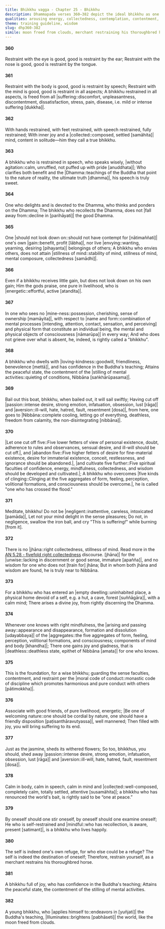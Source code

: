```yaml
---
title: Bhikkhu vagga - Chapter 25 - Bhikkhu
description: Dhammapada verses 360–382 depict the ideal bhikkhu as one who restrains the senses, body, speech, and mind, leading to freedom from suffering. Emphasis is placed on mindfulness, inner joy, collectedness, and self-reliance. Through discipline and reflection, the bhikkhu advances towards the peace of Nibbāna, shining like the moon freed from clouds.
qualities: arousing energy, collectedness, contemplation, contentment, continuous effort, cultivation, discernment, ending, ethical conduct, faith, examination, giving up, learning, liberation, loving-kindness, mindfulness, recognition of impermanence, respect, right speech, self-control, sense restraint, solitude, tranquility, vigour, vision, wisdom, wise attention, anger, attachment, aversion, anxiety, clinging to rules and observances, conceit, contempt, craving, desire, distracted, doubtful, ignorance, immaturity, jealousy, negligence, passion, personal existence, sensual desire, suffering, undiscerning, companionship
theme: training guideline, wisdom
slug: dhp360-382
simile: moon freed from clouds, merchant restraining his thoroughbred horse
---
```


#### 360

Restraint with the eye is good,
good is restraint by the ear;
Restraint with the nose is good,
good is restraint by the tongue.

#### 361

Restraint with the body is good,
good is restraint by speech;
Restraint with the mind is good,
good is restraint in all aspects;
A bhikkhu restrained in all aspects,
is freed from all |suffering::discomfort, unpleasantness, discontentment, dissatisfaction, stress, pain, disease, i.e. mild or intense suffering [dukkha]|.

#### 362

With hands restrained, with feet restrained,
with speech restrained, fully restrained;
With inner joy and a |collected::composed, settled [samāhita]| mind,
content in solitude—him they call a true bhikkhu.

#### 363

A bhikkhu who is restrained in speech,
who speaks wisely, |without agitation::calm, unruffled, not puffed up with pride [anuddhata]|;
Who clarifies both benefit and the |Dhamma::teachings of the Buddha that point to the nature of reality, the ultimate truth [dhamma]|,
his speech is truly sweet.

#### 364

One who delights and is devoted to the Dhamma,
who thinks and ponders on the Dhamma;
The bhikkhu who recollects the Dhamma,
does not |fall away from::decline in [parihāyati]| the good Dhamma.

#### 365

One |should not look down on::should not have contempt for [nātimaññati]| one's own |gain::benefit, profit [lābha]|,
nor live |envying::wanting, yearning, desiring [pihayanta]| belongings of others;
A bhikkhu who envies others,
does not attain |stillness of mind::stability of mind, stillness of mind, mental composure, collectedness [samādhi]|.

#### 366

Even if a bhikkhu receives little gain,
but does not look down on his own gain;
Him the gods praise,
one pure in livelihood, who is |energetic::effortful, active [atandita]|.

#### 367

In one who sees no |mine-ness::possession, cherishing, sense of ownership [mamāyita]|,
with respect to |name and form::combination of mental processes [intending, attention, contact, sensation, and perceiving] and physical form that constitute an individual being, the mental and physical objects of consciousness [nāmarūpa]| in every way;
And who does not grieve over what is absent,
he, indeed, is rightly called a "bhikkhu".

#### 368

A bhikkhu who dwells with |loving-kindness::goodwill, friendliness, benevolence [mettā]|,
and has confidence in the Buddha's teaching;
Attains the peaceful state,
the contentment of the |stilling of mental activities::quieting of conditions, Nibbāna [saṅkhārūpasama]|.

#### 369

Bail out this boat, bhikkhu,
when bailed out, it will sail swiftly;
Having cut off |passion::intense desire, strong emotion, infatuation, obsession, lust [rāga]| and |aversion::ill-will, hate, hatred, fault, resentment [dosa]|,
from here, one goes to |Nibbāna::complete cooling, letting go of everything, deathless, freedom from calamity, the non-disintegrating [nibbāna]|.

#### 370

|Let one cut off five::Five lower fetters of view of personal existence, doubt, adherence to rules and observances, sensual desire, and ill-will should be cut off.|, and |abandon five::Five higher fetters of desire for fine-material existence, desire for immaterial existence, conceit, restlessness, and ignorance should be abandoned.|,
|and cultivate five further::Five spiritual faculties of confidence, energy, mindfulness, collectedness, and wisdom should be developed and cultivated.|;
A bhikkhu who overcomes |five kinds of clinging::Clinging at the five aggregates of form, feeling, perception, volitional formations, and consciousness should be overcome.|,
he is called "one who has crossed the flood."

#### 371

Meditate, bhikkhu! Do not be |negligent::inattentive, careless, intoxicated [pamāda]|,
Let not your mind delight in the sense pleasures;
Do not, in negligence, swallow the iron ball,
and cry "This is suffering!" while burning [from it].

#### 372

There is no |jhāna::right collectedness, stillness of mind. Read more in the [AN 5.28 - fivefold right collectedness](/an5.28) discourse. [jhāna]| for the |unwise::lacking in discernment or good sense, immature [apañña]|,
and no wisdom for one who does not [train for] jhāna;
But in whom both jhāna and wisdom are found,
he is truly near to Nibbāna.

#### 373

For a bhikkhu who has entered an |empty dwelling::uninhabited place, a physical home devoid of a self, e.g. a hut, a cave, forest [suññāgāra]|,
with a calm mind;
There arises a divine joy,
from rightly discerning the Dhamma.

#### 374

Whenever one knows with right mindfulness,
the |arising and passing away::appearance and disappearance, formation and dissolution [udayabbaya]| of the |aggregates::the five aggregates of form, feeling, perception, volitional formations, and consciousness; components of mind and body [khandha]|;
There one gains joy and gladness,
that is |deathless::deathless state, epithet of Nibbāna [amata]| for one who knows.

#### 375

This is the foundation,
for a wise bhikkhu;
guarding the sense faculties, contentment,
and restraint per the |moral code of conduct::monastic code of discipline which promotes harmonious and pure conduct with others [pātimokkha]|.

#### 376

Associate with good friends,
of pure livelihood, energetic;
|Be one of welcoming nature::one should be cordial by nature, one should have a friendly disposition [paṭisanthāravutyassa]|,
well mannered;
Then filled with joy,
you will bring suffering to its end.

#### 377

Just as the jasmine,
sheds its withered flowers;
So too, bhikkhus, you should,
shed away |passion::intense desire, strong emotion, infatuation, obsession, lust [rāga]| and |aversion::ill-will, hate, hatred, fault, resentment [dosa]|.

#### 378

Calm in body, calm in speech,
calm in mind and |collected::well-composed, completely calm, totally settled, attentive [susamāhita]|;
a bhikkhu who has renounced the world's bait,
is rightly said to be “one at peace.”

#### 379

By oneself should one stir oneself,
by oneself should one examine oneself;
He who is self-restrained and |mindful::who has recollection, is aware, present [satimant]|,
is a bhikkhu who lives happily.

#### 380

The self is indeed one's own refuge,
for who else could be a refuge?
The self is indeed the destination of oneself;
Therefore, restrain yourself,
as a merchant restrains his thoroughbred horse.

#### 381

A bhikkhu full of joy,
who has confidence in the Buddha's teaching;
Attains the peaceful state,
the contentment of the stilling of mental activities.

#### 382

A young bhikkhu,
who |applies himself to::endeavors in [yuñjati]| the Buddha's teaching,
|Illuminates::brightens [pabhāseti]| the world,
like the moon freed from clouds.